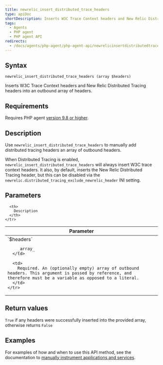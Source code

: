 ```yaml
---
title: newrelic_insert_distributed_trace_headers
type: apiDoc
shortDescription: Inserts W3C Trace Context headers and New Relic Distributed Tracing headers into an outbound array of headers.
tags:
  - Agents
  - PHP agent
  - PHP agent API
redirects:
  - /docs/agents/php-agent/php-agent-api/newrelicinsertdistributedtraceheaders
---
```


## Syntax

```
newrelic_insert_distributed_trace_headers (array $headers)
```

Inserts W3C Trace Context headers and New Relic Distributed Tracing headers into an outbound array of headers.

## Requirements

Requires PHP agent [version 9.8 or higher](/docs/release-notes/agent-release-notes/php-release-notes).

## Description

Use `newrelic_insert_distributed_trace_headers` to manually add distributed tracing headers an array of outbound headers.

When Distributed Tracing is enabled, `newrelic_insert_distributed_trace_headers` will always insert W3C trace context headers. It also, by default, inserts the New Relic Distributed Tracing header, but this can be disabled via the `newrelic.distributed_tracing_exclude_newrelic_header` INI setting.

## Parameters

<table>
  <thead>
    <tr>
      <th width="25%">
        Parameter
      </th>

      <th>
        Description
      </th>
    </tr>
  </thead>

  <tbody>
    <tr>
      <td>
        `$headers`

        _array_
      </td>

      <td>
        Required. An (optionally empty) array of outbound headers. This argument is passed by reference, and therefore must be a variable as opposed to a literal.
      </td>
    </tr>
  </tbody>
</table>

## Return values

`True` if any headers were successfully inserted into the provided array, otherwise returns `False`

## Examples

For examples of how and when to use this API method, see the documentation to [manually instrument applications and services](/docs/agents/php-agent/features/distributed-tracing-php#manual).